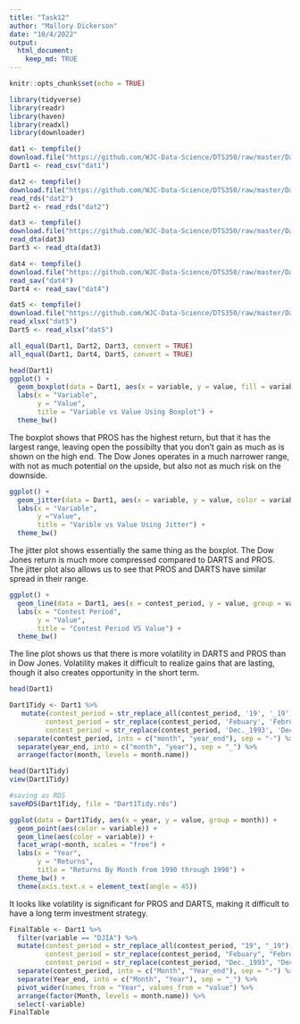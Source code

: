 ```yaml
---
title: "Task12"
author: "Mallory Dickerson"
date: "10/4/2022"
output: 
  html_document:
    keep_md: TRUE
---
```


```r
knitr::opts_chunk$set(echo = TRUE)
```

```r
library(tidyverse)
library(readr)
library(haven)
library(readxl)
library(downloader)
```

```r
dat1 <- tempfile()
download.file("https://github.com/WJC-Data-Science/DTS350/raw/master/Dart_Expert_Dow_6month_anova/Dart_Expert_Dow_6month_anova.csv", "dat1")
Dart1 <- read_csv("dat1")

dat2 <- tempfile()
download.file("https://github.com/WJC-Data-Science/DTS350/raw/master/Dart_Expert_Dow_6month_anova/Dart_Expert_Dow_6month_anova.RDS", "dat2", mode = "wb")
read_rds("dat2")
Dart2 <- read_rds("dat2")

dat3 <- tempfile()
download.file("https://github.com/WJC-Data-Science/DTS350/raw/master/Dart_Expert_Dow_6month_anova/Dart_Expert_Dow_6month_anova.dta", dat3, mode = "wb")
read_dta(dat3)
Dart3 <- read_dta(dat3)

dat4 <- tempfile()
download.file("https://github.com/WJC-Data-Science/DTS350/raw/master/Dart_Expert_Dow_6month_anova/Dart_Expert_Dow_6month_anova.sav", "dat4", mode = "wb")
read_sav("dat4")
Dart4 <- read_sav("dat4")

dat5 <- tempfile()
download.file("https://github.com/WJC-Data-Science/DTS350/raw/master/Dart_Expert_Dow_6month_anova/Dart_Expert_Dow_6month_anova.xlsx", "dat5", mode = "wb")
read_xlsx("dat5")
Dart5 <- read_xlsx("dat5")

```

```r
all_equal(Dart1, Dart2, Dart3, convert = TRUE)
all_equal(Dart1, Dart4, Dart5, convert = TRUE)
```
```r
head(Dart1)
ggplot() +
  geom_boxplot(data = Dart1, aes(x = variable, y = value, fill = variable)) +
  labs(x = "Variable",
       y = "Value",
       title = "Variable vs Value Using Boxplot") +
  theme_bw()
```
The boxplot shows that PROS has the highest return, but that it has the largest range, leaving open
the possibilty that you don't gain as much as is shown on the high end. The Dow Jones operates in a much narrower
range, with not as much potential on the upside, but also not as much risk on the downside.
```r
ggplot() +
  geom_jitter(data = Dart1, aes(x = variable, y = value, color = variable)) +
  labs(x = "Variable",
       y ="Value",
       title = "Varible vs Value Using Jitter") +
  theme_bw()
```
The jitter plot shows essentially the same thing as the boxplot. The Dow Jones return is much more compressed 
compared to DARTS and PROS. The jitter plot also allows us to see that PROS and DARTS have similar spread in 
their range.



```r
ggplot() +
  geom_line(data = Dart1, aes(x = contest_period, y = value, group = variable, color = variable)) +
  labs(x = "Contest Period",
       y = "Value",
       title = "Contest Period VS Value") +
  theme_bw()
```
The line plot shows us that there is more volatility in DARTS and PROS than in Dow Jones. 
Volatility makes it difficult to realize gains that are lasting, though it also creates opportunity in the 
short term.


```r
head(Dart1)

Dart1Tidy <- Dart1 %>%
   mutate(contest_period = str_replace_all(contest_period, '19', '_19'),
         contest_period = str_replace(contest_period, 'Febuary', 'February'),
         contest_period = str_replace(contest_period, 'Dec._1993', 'December_1993')) %>%
  separate(contest_period, into = c("month", "year_end"), sep = "-") %>%
  separate(year_end, into = c("month", "year"), sep = "_") %>%
  arrange(factor(month, levels = month.name))

head(Dart1Tidy)
view(Dart1Tidy)

#saving as RDS
saveRDS(Dart1Tidy, file = "Dart1Tidy.rds")

```


```r
ggplot(data = Dart1Tidy, aes(x = year, y = value, group = month)) +
  geom_point(aes(color = variable)) +
  geom_line(aes(color = variable)) +
  facet_wrap(~month, scales = "free") +
  labs(x = "Year",
       y = "Returns",
       title = "Returns By Month from 1990 through 1998") +
  theme_bw() +
  theme(axis.text.x = element_text(angle = 45))
```
It looks like volatility is significant for PROS and DARTS, making it difficult to have a long term investment
strategy. 



```r
FinalTable <- Dart1 %>%
  filter(variable == "DJIA") %>%
  mutate(contest_period = str_replace_all(contest_period, "19", "_19"),
         contest_period = str_replace(contest_period, "Febuary", "February"),
         contest_period = str_replace(contest_period, "Dec._1993", "December_1993")) %>%
  separate(contest_period, into = c("Month", "Year_end"), sep = "-") %>%
  separate(Year_end, into = c("Month", "Year"), sep = "_") %>%
  pivot_wider(names_from = "Year", values_from = "value") %>%
  arrange(factor(Month, levels = month.name)) %>%
  select(-variable)
FinalTable
```

